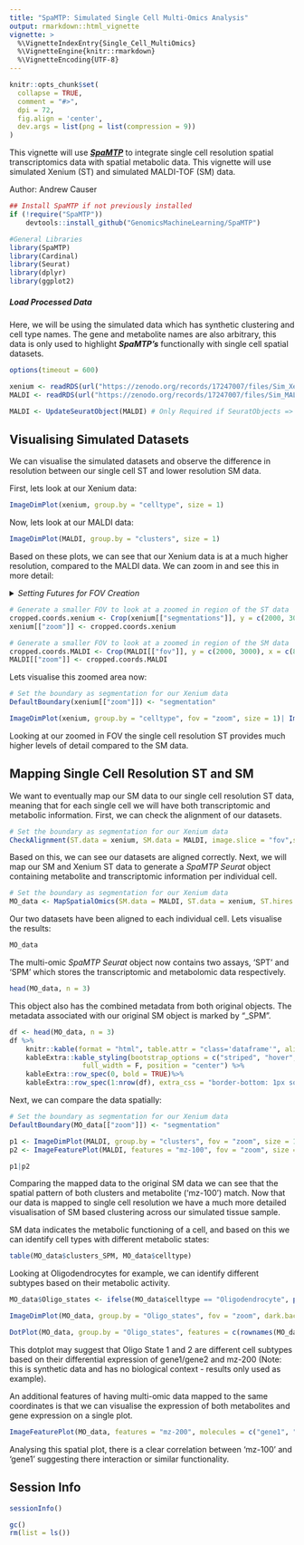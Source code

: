 ```yaml
---
title: "SpaMTP: Simulated Single Cell Multi-Omics Analysis"
output: rmarkdown::html_vignette
vignette: >
  %\VignetteIndexEntry{Single_Cell_MultiOmics}
  %\VignetteEngine{knitr::rmarkdown}
  %\VignetteEncoding{UTF-8}
---
```


```r
knitr::opts_chunk$set(
  collapse = TRUE,
  comment = "#>",
  dpi = 72,
  fig.align = 'center',
  dev.args = list(png = list(compression = 9)) 
)
```


This vignette will use [***SpaMTP***](https://github.com/GenomicsMachineLearning/SpaMTP) to integrate single cell resolution spatial transcriptomics data with spatial metabolic data. This vignette will use simulated Xenium (ST) and simulated MALDI-TOF (SM) data.

Author: Andrew Causer

```r
## Install SpaMTP if not previously installed
if (!require("SpaMTP"))
    devtools::install_github("GenomicsMachineLearning/SpaMTP")

#General Libraries
library(SpaMTP)
library(Cardinal)
library(Seurat)
library(dplyr)
library(ggplot2)
```


##### Load Processed Data

Here, we will be using the simulated data which has synthetic clustering and cell type names. The gene and metabolite names are also arbitrary, this data is only used to highlight ***SpaMTP's*** functionally with single cell spatial datasets. 

```r
options(timeout = 600)
```

```r
xenium <- readRDS(url("https://zenodo.org/records/17247007/files/Sim_Xenium.RDS?download=1"))
MALDI <- readRDS(url("https://zenodo.org/records/17247007/files/Sim_MALDI.RDS?download=1"))

MALDI <- UpdateSeuratObject(MALDI) # Only Required if SeuratObjects => 5.0.2
```  


## Visualising Simulated Datasets

We can visualise the simulated datasets and observe the difference in resolution between our single cell ST and lower resolution SM data.

First, lets look at our Xenium data:

```r
ImageDimPlot(xenium, group.by = "celltype", size = 1)
```

Now, lets look at our MALDI data:

```r
ImageDimPlot(MALDI, group.by = "clusters", size = 1)
```



Based on these plots, we can see that our Xenium data is at a much higher resolution, compared to the MALDI data. We can zoom in and see this in more detail:

<details>
  <summary>*Setting Futures for FOV Creation*</summary>
```r
# Futures may be required to use Seurat's `Crop()` function

library(future)
plan("multicore", workers = 16) # Use all 16 cores

# Each core can have up to 16 GB of memory (16 GB / 16 cores)
options(future.globals.maxSize = 16000 * 1024^2) # 16 GB per core

```

</details> 

```r
# Generate a smaller FOV to look at a zoomed in region of the ST data
cropped.coords.xenium <- Crop(xenium[["segmentations"]], y = c(2000, 3000), x = c(8500, 9500), coords = "tissue")
xenium[["zoom"]] <- cropped.coords.xenium

# Generate a smaller FOV to look at a zoomed in region of the SM data
cropped.coords.MALDI <- Crop(MALDI[["fov"]], y = c(2000, 3000), x = c(8500, 9500), coords = "tissue")
MALDI[["zoom"]] <- cropped.coords.MALDI
```

Lets visualise this zoomed area now:
```r
# Set the boundary as segmentation for our Xenium data
DefaultBoundary(xenium[["zoom"]]) <- "segmentation"

ImageDimPlot(xenium, group.by = "celltype", fov = "zoom", size = 1)| ImageDimPlot(MALDI, group.by = "clusters", fov = "zoom", size = 2)
```
Looking at our zoomed in FOV the single cell resolution ST provides much higher levels of detail compared to the SM data. 


## Mapping Single Cell Resolution ST and SM

We want to eventually map our SM data to our single cell resolution ST data, meaning that for each single cell we will have both transcriptomic and metabolic information. First, we can check the alignment of our datasets. 

```r
# Set the boundary as segmentation for our Xenium data
CheckAlignment(ST.data = xenium, SM.data = MALDI, image.slice = "fov",size = 0.05) & coord_flip()
```

Based on this, we can see our datasets are aligned correctly. Next, we will map our SM and Xenium ST data to generate a *SpaMTP* *Seurat* object containing metabolite and transcriptomic information per individual cell. 

```r
# Set the boundary as segmentation for our Xenium data
MO_data <- MapSpatialOmics(SM.data = MALDI, ST.data = xenium, ST.hires = TRUE, SM.assay = "Spatial",ST.assay = "Xenium", SM.fov = "fov", ST.image = "centroids")
```

Our two datasets have been aligned to each individual cell. Lets visualise the results:

```r
MO_data
```
The multi-omic *SpaMTP* *Seurat* object now contains two assays, 'SPT' and 'SPM' which stores the transcriptomic and metabolomic data respectively. 

```r
head(MO_data, n = 3)
```

This object also has the combined metadata from both original objects. The metadata associated with our original SM object is marked by "_SPM".

```r
df <- head(MO_data, n = 3)
df %>%
    knitr::kable(format = "html", table.attr = "class='dataframe'", align = "c") %>%
    kableExtra::kable_styling(bootstrap_options = c("striped", "hover", "condensed", "responsive"),
                  full_width = F, position = "center") %>%
    kableExtra::row_spec(0, bold = TRUE)%>%
    kableExtra::row_spec(1:nrow(df), extra_css = "border-bottom: 1px solid #ddd; border-top: 1px solid #ddd;")
```


Next, we can compare the data spatially:

```r
# Set the boundary as segmentation for our Xenium data
DefaultBoundary(MO_data[["zoom"]]) <- "segmentation"

p1 <- ImageDimPlot(MALDI, group.by = "clusters", fov = "zoom", size = 1.5, dark.background = F)/ ImageDimPlot(MO_data, group.by = "clusters_SPM", fov = "zoom", dark.background = F)
p2 <- ImageFeaturePlot(MALDI, features = "mz-100", fov = "zoom", size = 1.5, dark.background = F)/ ImageFeaturePlot(MO_data, features = "mz-100", fov = "zoom", dark.background = F)

p1|p2
```

Comparing the mapped data to the original SM data we can see that the spatial pattern of both clusters and metabolite ('mz-100') match. Now that our data is mapped to single cell resolution we have a much more detailed visualisation of SM based clustering across our simulated tissue sample. 


SM data indicates the metabolic functioning of a cell, and based on this we can identify cell types with different metabolic states:

```r
table(MO_data$clusters_SPM, MO_data$celltype)
```
Looking at Oligodendrocytes for example, we can identify different subtypes based on their metabolic activity. 


```r
MO_data$Oligo_states <- ifelse(MO_data$celltype == "Oligodendrocyte", paste0("Oligo State: ", MO_data$clusters_SPM),  "Other")

ImageDimPlot(MO_data, group.by = "Oligo_states", fov = "zoom", dark.background = F, cols = c("grey", "red", "blue", "yellow", "green", "pink"))
```

```r
DotPlot(MO_data, group.by = "Oligo_states", features = c(rownames(MO_data[["SPT"]]), "spm_mz-200"))
```
This dotplot may suggest that Oligo State 1 and 2 are different cell subtypes based on their differential expression of gene1/gene2 and mz-200 (Note: this is synthetic data and has no biological context - results only used as example).



An additional features of having multi-omic data mapped to the same coordinates is that we can visualise the expression of both metabolites and gene expression on a single plot. 

```r
ImageFeaturePlot(MO_data, features = "mz-200", molecules = c("gene1", "gene2"), fov = "zoom", mols.cols = c("blue", "green"))
```
Analysing this spatial plot, there is a clear correlation between 'mz-100' and 'gene1' suggesting there interaction or similar functionality. 


## Session Info

```r
sessionInfo()
```

```r
gc()
rm(list = ls())
```
